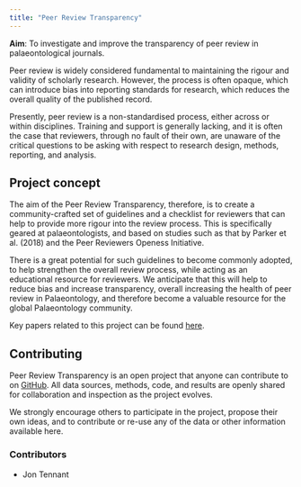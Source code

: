 ```yaml
---
title: "Peer Review Transparency"
---
```


**Aim**: To investigate and improve the transparency of peer review in palaeontological journals.

Peer review is widely considered fundamental to maintaining the rigour and validity of scholarly research. However, the process is often opaque, which can introduce bias into reporting standards for research, which reduces the overall quality of the published record.

Presently, peer review is a non-standardised process, either across or within disciplines. Training and support is generally lacking, and it is often the case that reviewers, through no fault of their own, are unaware of the critical questions to be asking with respect to research design, methods, reporting, and analysis.

## Project concept

The aim of the Peer Review Transparency, therefore, is to create a community-crafted set of guidelines and a checklist for reviewers that can help to provide more rigour into the review process. This is specifically geared at palaeontologists, and based on studies such as that by Parker et al. (2018) and the Peer Reviewers Openess Initiative.

There is a great potential for such guidelines to become commonly adopted, to help strengthen the overall review process, while acting as an educational resource for reviewers. We anticipate that this will help to reduce bias and increase transparency, overall increasing the health of peer review in Palaeontology, and therefore become a valuable resource for the global Palaeontology community.

Key papers related to this project can be found [here](https://github.com/Meta-Paleo/Peer-Review-Transparency/tree/master/Key%20papers).

## Contributing

Peer Review Transparency is an open project that anyone can contribute to on [GitHub](https://github.com/Meta-Paleo/Peer-Review-Transparency). All data sources, methods, code, and results are openly shared for collaboration and inspection as the project evolves.

We strongly encourage others to participate in the project, propose their own ideas, and to contribute or re-use any of the data or other information available here.

### Contributors
- Jon Tennant